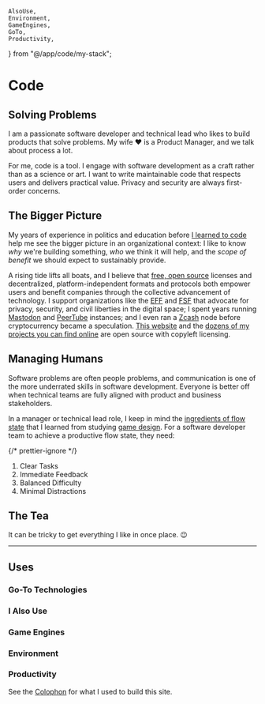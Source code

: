 
	AlsoUse,
	Environment,
	GameEngines,
	GoTo,
	Productivity,
} from "@/app/code/my-stack";


# Code

## Solving Problems

I am a passionate software developer and technical lead who likes to build
products that solve problems. My wife ♥️ is a Product Manager, and we talk about
process a lot.

For me, code is a tool. I engage with software development as a craft rather
than as a science or art. I want to write maintainable code that respects users
and delivers practical value. Privacy and security are always first-order
concerns.

## The Bigger Picture

My years of experience in politics and education before
[I learned to code](/field-notes/how-i-learned-to-code) help me see the bigger
picture in an organizational context: I like to know _why_ we're building
something, _who_ we think it will help, and the _scope of benefit_ we should
expect to sustainably provide.

A rising tide lifts all boats, and I believe that
[free, open source](https://en.wikipedia.org/wiki/Free_and_open-source_software)
licenses and decentralized, platform-independent formats and protocols both
empower users and benefit companies through the collective advancement of
technology. I support organizations like the [EFF](https://www.eff.org/about)
and [FSF](https://www.fsf.org/) that advocate for privacy, security, and civil
liberties in the digital space; I spent years running
[Mastodon](https://joinmastodon.org/) and [PeerTube](https://joinpeertube.org/)
instances; and I even ran a [Zcash](https://z.cash/) node before cryptocurrency
became a speculation.
[This website](https://github.com/CharmedSatyr/personal-website/blob/main/LICENSE)
and the
[dozens of my projects you can find online](https://github.com/CharmedSatyr) are
open source with copyleft licensing.

## Managing Humans

Software problems are often people problems, and communication is one of the
more underrated skills in software development. Everyone is better off when
technical teams are fully aligned with product and business stakeholders.

In a manager or technical lead role, I keep in mind the
[ingredients of flow state](http://www.goodgamesbydesign.com/Files/FlowSpace_CMurphy_2016.pdf)
that I learned from studying [game design](/games). For a software developer
team to achieve a productive flow state, they need:

{/* prettier-ignore */}
<ol className="list list-decimal ml-8 mb-6">
	<li>Clear Tasks</li>
	<li>Immediate Feedback</li>
	<li>Balanced Difficulty</li>
	<li>Minimal Distractions</li>
</ol>

## The Tea

It can be tricky to get everything I like in once place. 😉

---

## Uses

### Go-To Technologies

<GoTo />

### I Also Use

<AlsoUse />

### Game Engines

<GameEngines />

### Environment

<Environment />

### Productivity

<Productivity />

See the [Colophon](/colophon) for what I used to build this site.

